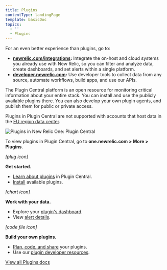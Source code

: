 ```yaml
---
title: Plugins
contentType: landingPage
template: basicDoc
topics:
  - ''
  - Plugins
---
```


<div className="callout-important">

For an even better experience than plugins, go to:

*   **[newrelic.com/integrations](https://newrelic.com/integrations):** Integrate the on-host and cloud systems you already use with New Relic, so you can filter and analyze data, create dashboards, and set alerts within a single platform.
*   **[developer.newrelic.com](https://developer.newrelic.com/):** Use developer tools to collect data from any source, automate workflows, build apps, and use our APIs.

</div>

The Plugin Central platform is an open resource for monitoring critical information about your entire stack. You can install and use the publicly available plugins there. You can also develop your own plugin agents, and publish them for public or private access.

Plugins in Plugin Central are not supported with accounts that host data in the [EU region data center](/docs/using-new-relic/welcome-new-relic/getting-started/introduction-eu-region-data-center).

![Plugins in New Relic One: Plugin Central](/sites/default/files/thumbnails/image/plugins-landing-page-prototype071720.png "Plugins in New Relic One: Plugin Central")

To view plugins in Plugin Central, go to **one.newrelic.com > More > Plugins**.

<i aria-hidden="true" className="fa fa-plug fa-3x"><span>[plug icon]</span></i>

**Get started.**

*   [Learn about plugins](/docs/plugins/plugins-new-relic/getting-started/introduction-new-relic-plugins) in Plugin Central.
*   [Install](/docs/plugins/plugins-new-relic/installing-plugins/install-plugin-central) available plugins.

<i aria-hidden="true" className="fa fa-area-chart fa-3x"><span>[chart icon]</span></i>

**Work with your data.**

*   Explore your [plugin's dashboard](/docs/plugins/plugins-new-relic/installing-plugins/use-plugin-central-plugin).
*   View [alert details](/docs/plugins/plugins-new-relic/installing-plugins/use-plugin-central-plugin#alert_details).

<i aria-hidden="true" className="fa fa-file-code-o fa-3x"><span>[code file icon]</span></i>

**Build your own plugins.**

*   [Plan, code, and share](/docs/plugins/developing-plugins/structuring-your-plugin/checklist-developing-plugins) your plugins.
*   Use our [plugin developer resources](/docs/plugins/plugin-developer-resources).

[View all Plugins docs](/docs/plugins?toc=true)